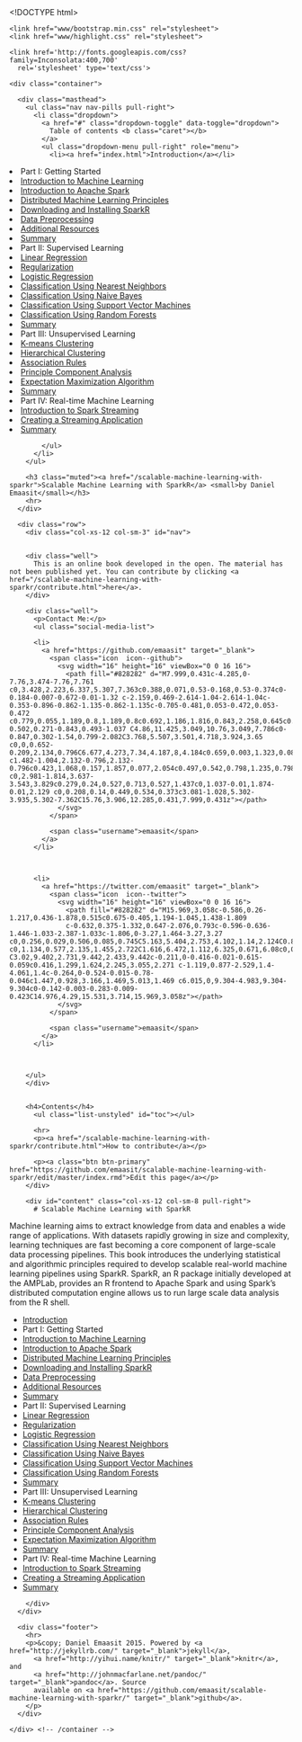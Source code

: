 <!DOCTYPE html>
<html>
  <head>
    <title>Welcome &middot; Scalable Machine Learning with SparkR</title>
    <meta charset="utf-8">
    <meta name="viewport" content="width=device-width, initial-scale=1.0">

    <link href="www/bootstrap.min.css" rel="stylesheet">
    <link href="www/highlight.css" rel="stylesheet">

    <link href='http://fonts.googleapis.com/css?family=Inconsolata:400,700'
      rel='stylesheet' type='text/css'>
  </head>

  <body>

    <div class="container">

      <div class="masthead">
        <ul class="nav nav-pills pull-right">
          <li class="dropdown">
            <a href="#" class="dropdown-toggle" data-toggle="dropdown">
              Table of contents <b class="caret"></b>
            </a>
            <ul class="dropdown-menu pull-right" role="menu">
              <li><a href="index.html">Introduction</a></li>

<li class="dropdown-header">Part I: Getting Started</li>
<li><a href="index.html">Introduction to Machine Learning</a></li>
<li><a href="index.html">Introduction to Apache Spark</a></li>
<li><a href="index.html">Distributed Machine Learning Principles</a></li>
<li><a href="index.html">Downloading and Installing SparkR</a></li>
<li><a href="index.html">Data Preprocessing</a></li>
<li><a href="index.html">Additional Resources</a></li>
<li><a href="index.html">Summary</a></li>


<li class="dropdown-header">Part II: Supervised Learning</li>
<li><a href="index.html">Linear Regression</a></li>
<li><a href="index.html">Regularization</a></li>
<li><a href="index.html">Logistic Regression</a></li>
<li><a href="index.html">Classification Using Nearest Neighbors</a></li>
<li><a href="index.html">Classification Using Naive Bayes</a></li>
<li><a href="index.html">Classification Using Support Vector Machines</a></li>
<li><a href="index.html">Classification Using Random Forests</a></li>
<li><a href="index.html">Summary</a></li>


<li class="dropdown-header">Part III: Unsupervised Learning</li>
<li><a href="index.html">K-means Clustering</a></li>
<li><a href="index.html">Hierarchical Clustering</a></li>
<li><a href="index.html">Association Rules</a></li>
<li><a href="index.html">Principle Component Analysis</a></li>
<li><a href="index.html">Expectation Maximization Algorithm</a></li>
<li><a href="index.html">Summary</a></li>


<li class="dropdown-header">Part IV: Real-time Machine Learning</li>
<li><a href="index.html">Introduction to Spark Streaming</a></li>
<li><a href="index.html">Creating a Streaming Application</a></li>
<li><a href="index.html">Summary</a></li>




            </ul>
          </li>
        </ul>

        <h3 class="muted"><a href="/scalable-machine-learning-with-sparkr">Scalable Machine Learning with SparkR</a> <small>by Daniel Emaasit</small></h3>
        <hr>
      </div>

      <div class="row">
        <div class="col-xs-12 col-sm-3" id="nav">


        <div class="well">
          This is an online book developed in the open. The material has not been published yet. You can contribute by clicking <a href="/scalable-machine-learning-with-sparkr/contribute.html">here</a>.
        </div>

        <div class="well">
          <p>Contact Me:</p>
          <ul class="social-media-list">
          
          <li>
            <a href="https://github.com/emaasit" target="_blank">
              <span class="icon  icon--github">
                <svg width="16" height="16" viewBox="0 0 16 16">
                  <path fill="#828282" d="M7.999,0.431c-4.285,0-7.76,3.474-7.76,7.761 c0,3.428,2.223,6.337,5.307,7.363c0.388,0.071,0.53-0.168,0.53-0.374c0-0.184-0.007-0.672-0.01-1.32 c-2.159,0.469-2.614-1.04-2.614-1.04c-0.353-0.896-0.862-1.135-0.862-1.135c-0.705-0.481,0.053-0.472,0.053-0.472 c0.779,0.055,1.189,0.8,1.189,0.8c0.692,1.186,1.816,0.843,2.258,0.645c0.071-0.502,0.271-0.843,0.493-1.037 C4.86,11.425,3.049,10.76,3.049,7.786c0-0.847,0.302-1.54,0.799-2.082C3.768,5.507,3.501,4.718,3.924,3.65 c0,0,0.652-0.209,2.134,0.796C6.677,4.273,7.34,4.187,8,4.184c0.659,0.003,1.323,0.089,1.943,0.261 c1.482-1.004,2.132-0.796,2.132-0.796c0.423,1.068,0.157,1.857,0.077,2.054c0.497,0.542,0.798,1.235,0.798,2.082 c0,2.981-1.814,3.637-3.543,3.829c0.279,0.24,0.527,0.713,0.527,1.437c0,1.037-0.01,1.874-0.01,2.129 c0,0.208,0.14,0.449,0.534,0.373c3.081-1.028,5.302-3.935,5.302-7.362C15.76,3.906,12.285,0.431,7.999,0.431z"></path>
                </svg>
              </span>

              <span class="username">emaasit</span>
            </a>
          </li>
          

          
          <li>
            <a href="https://twitter.com/emaasit" target="_blank">
              <span class="icon  icon--twitter">
                <svg width="16" height="16" viewBox="0 0 16 16">
                  <path fill="#828282" d="M15.969,3.058c-0.586,0.26-1.217,0.436-1.878,0.515c0.675-0.405,1.194-1.045,1.438-1.809
                  c-0.632,0.375-1.332,0.647-2.076,0.793c-0.596-0.636-1.446-1.033-2.387-1.033c-1.806,0-3.27,1.464-3.27,3.27 c0,0.256,0.029,0.506,0.085,0.745C5.163,5.404,2.753,4.102,1.14,2.124C0.859,2.607,0.698,3.168,0.698,3.767 c0,1.134,0.577,2.135,1.455,2.722C1.616,6.472,1.112,6.325,0.671,6.08c0,0.014,0,0.027,0,0.041c0,1.584,1.127,2.906,2.623,3.206 C3.02,9.402,2.731,9.442,2.433,9.442c-0.211,0-0.416-0.021-0.615-0.059c0.416,1.299,1.624,2.245,3.055,2.271 c-1.119,0.877-2.529,1.4-4.061,1.4c-0.264,0-0.524-0.015-0.78-0.046c1.447,0.928,3.166,1.469,5.013,1.469 c6.015,0,9.304-4.983,9.304-9.304c0-0.142-0.003-0.283-0.009-0.423C14.976,4.29,15.531,3.714,15.969,3.058z"></path>
                </svg>
              </span>

              <span class="username">emaasit</span>
            </a>
          </li>


          
        </ul>
        </div>


        <h4>Contents</h4>
          <ul class="list-unstyled" id="toc"></ul>

          <hr>
          <p><a href="/scalable-machine-learning-with-sparkr/contribute.html">How to contribute</a></p>

          <p><a class="btn btn-primary" href="https://github.com/emaasit/scalable-machine-learning-with-sparkr/edit/master/index.rmd">Edit this page</a></p>
        </div>

        <div id="content" class="col-xs-12 col-sm-8 pull-right">
          # Scalable Machine Learning with SparkR

Machine learning aims to extract knowledge from data and enables a wide range of applications. With datasets rapidly growing in size and complexity, learning techniques are fast becoming a core component of large-scale data processing pipelines. This book introduces the underlying statistical and algorithmic principles required to develop scalable real-world machine learning pipelines using SparkR.  SparkR, an R package initially developed at the AMPLab, provides an R frontend to Apache Spark and using Spark’s distributed computation engine allows us to run large scale data analysis from the R shell.

<ul class="toc">
  <li><a href="index.html">Introduction</a></li>

<li class="dropdown-header">Part I: Getting Started</li>
<li><a href="index.html">Introduction to Machine Learning</a></li>
<li><a href="index.html">Introduction to Apache Spark</a></li>
<li><a href="index.html">Distributed Machine Learning Principles</a></li>
<li><a href="index.html">Downloading and Installing SparkR</a></li>
<li><a href="index.html">Data Preprocessing</a></li>
<li><a href="index.html">Additional Resources</a></li>
<li><a href="index.html">Summary</a></li>


<li class="dropdown-header">Part II: Supervised Learning</li>
<li><a href="index.html">Linear Regression</a></li>
<li><a href="index.html">Regularization</a></li>
<li><a href="index.html">Logistic Regression</a></li>
<li><a href="index.html">Classification Using Nearest Neighbors</a></li>
<li><a href="index.html">Classification Using Naive Bayes</a></li>
<li><a href="index.html">Classification Using Support Vector Machines</a></li>
<li><a href="index.html">Classification Using Random Forests</a></li>
<li><a href="index.html">Summary</a></li>


<li class="dropdown-header">Part III: Unsupervised Learning</li>
<li><a href="index.html">K-means Clustering</a></li>
<li><a href="index.html">Hierarchical Clustering</a></li>
<li><a href="index.html">Association Rules</a></li>
<li><a href="index.html">Principle Component Analysis</a></li>
<li><a href="index.html">Expectation Maximization Algorithm</a></li>
<li><a href="index.html">Summary</a></li>


<li class="dropdown-header">Part IV: Real-time Machine Learning</li>
<li><a href="index.html">Introduction to Spark Streaming</a></li>
<li><a href="index.html">Creating a Streaming Application</a></li>
<li><a href="index.html">Summary</a></li>




</ul>


        </div>
      </div>

      <div class="footer">
        <hr>
        <p>&copy; Daniel Emaasit 2015. Powered by <a href="http://jekyllrb.com/" target="_blank">jekyll</a>,
          <a href="http://yihui.name/knitr/" target="_blank">knitr</a>, and
          <a href="http://johnmacfarlane.net/pandoc/" target="_blank">pandoc</a>. Source
          available on <a href="https://github.com/emaasit/scalable-machine-learning-with-sparkr/" target="_blank">github</a>.
        </p>
      </div>

    </div> <!-- /container -->

  <script src="//code.jquery.com/jquery.js"></script>
  <script src="www/bootstrap.min.js"></script>
  <script src="www/toc.js"></script>
  <script>
    (function(i,s,o,g,r,a,m){i['GoogleAnalyticsObject']=r;i[r]=i[r]||function(){
    (i[r].q=i[r].q||[]).push(arguments)},i[r].l=1*new Date();a=s.createElement(o),
    m=s.getElementsByTagName(o)[0];a.async=1;a.src=g;m.parentNode.insertBefore(a,m)
    })(window,document,'script','//www.google-analytics.com/analytics.js','ga');

    ga('create', 'UA-67989-17', 'auto');
    ga('send', 'pageview');

  </script>
  </body>
</html>
